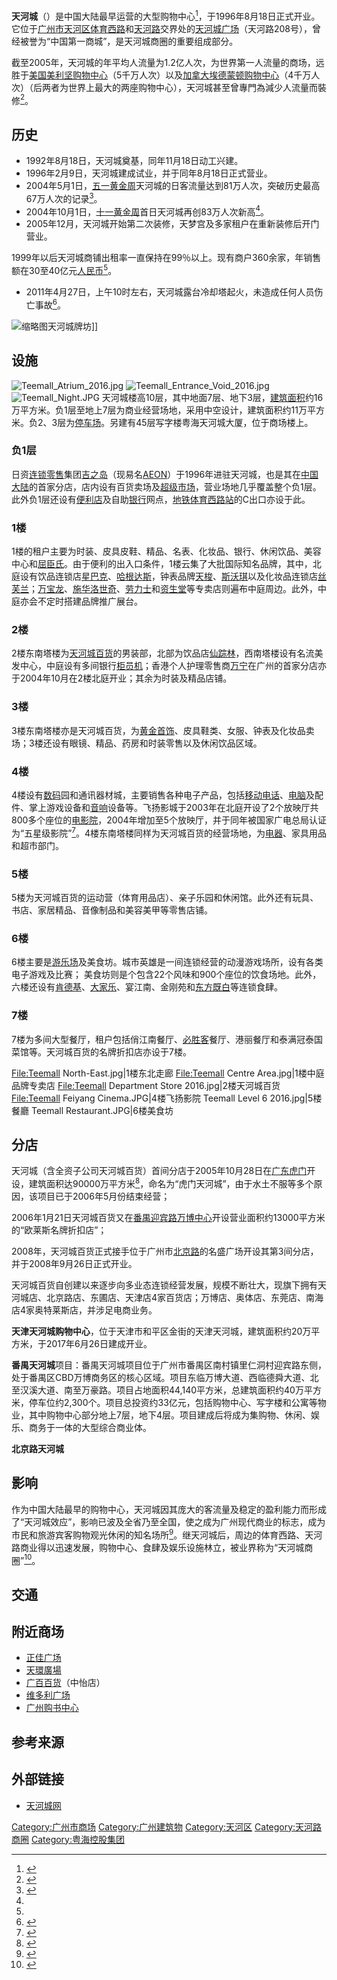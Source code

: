 {{coord|23|08|05|N|113|19|03|E|region:CN_source:dewiki|display=title}}
{{Otheruses|subject=天河的一間大型購物中心|other=包括粵海天河城大廈在內的整套建築|天河城廣場}}
{{Infobox shopping mall 
  | shopping_mall_name = 天河城
  | image = Advertising screen on Teemall.JPG
  | caption = 
  | location = {{CHN}}[[广东省|广东省]][[广州市|广州市]][[天河區|天河區]][[天河路_(广州)|天河路]]208號
  | opening_date = 1996年8月18日
  | developer = 天贸集团
  | manager = 天河城集团
  | owner = 天河城集团
  | number_of_stores = 
  | number_of_anchors = 
  | floor_area = 约10000平方米
  | floors = 10层（地上7层、地下3层）
  | parking = 1000
  | website = http://www.teemall.com.cn/
}}
'''天河城'''（{{Lang-en|Teemall}}）是中国大陆最早运营的大型购物中心<ref>{{Cite web|title=中国最早购物中心天河城成广东最大收银机|url=http://money.163.com/05/0909/02/1T63MKCV00251IMR.html|date=2005-09-09|publisher=第一财经日报|access-date=2013-01-02|archive-url=https://web.archive.org/web/20160305032938/http://money.163.com/05/0909/02/1T63MKCV00251IMR.html|archive-date=2016-03-05|dead-url=yes}}</ref>，于1996年8月18日正式开业。它位于[[广州市|广州市]][[天河区|天河区]][[体育西路_(广州)|体育西路]]和[[天河路_(广州)|天河路]]交界处的[[天河城广场|天河城广场]]（天河路208号），曾经被誉为“中国第一商城”，是天河城商圈的重要组成部分。

截至2005年，天河城的年平均人流量为1.2亿人次，为世界第一人流量的商场，远胜于[[美国|美国]][[美利坚购物中心|美利坚购物中心]]（5千万人次）以及[[加拿大|加拿大]][[埃德蒙顿购物中心|埃德蒙顿购物中心]]（4千万人次）（后两者为世界上最大的两座购物中心），天河城甚至曾專門為減少人流量而裝修<ref>{{cite news|url=http://finance.sina.com.cn/roll/20050916/1020315289.shtml|title=5000万启动二次装修　天河城计划削减人流量|publisher=金羊网-新快报|date=2005-09-16|accessdate=2013-01-02|archive-date=2020-09-02|archive-url=https://web.archive.org/web/20200902174246/http://finance.sina.com.cn/roll/20050916/1020315289.shtml|dead-url=no}}</ref>。

== 历史 ==
*1992年8月18日，天河城奠基，同年11月18日动工兴建。
*1996年2月9日，天河城建成试业，并于同年8月18日正式营业。
*2004年5月1日，[[五一黄金周|五一黄金周]]天河城的日客流量达到81万人次，突破历史最高67万人次的记录<ref name="中国经济周刊">{{Cite web|title=MALL战略再造天河城|url=http://www.people.com.cn/GB/paper1631/14658/1302362.html|accessdate=2008-10-11|publisher=《中国经济周刊》|archive-date=2008-05-01|archive-url=https://web.archive.org/web/20080501002602/http://www.people.com.cn/GB/paper1631/14658/1302362.html|dead-url=no}}</ref>。
*2004年10月1日，[[十一黄金周|十一黄金周]]首日天河城再创83万人次新高<ref name="中国经济周刊" />。
*2005年12月，天河城开始第二次装修，天梦宫及多家租户在重新装修后开门营业。
1999年以后天河城商铺出租率一直保持在99％以上。现有商户360余家，年销售额在30至40亿元[[人民币|人民币]]<ref name="中国经济周刊" />。
*2011年4月27日，上午10时左右，天河城露台冷却塔起火，未造成任何人员伤亡事故<ref>{{cite news|url=http://news.ycwb.com/2011-04/28/content_3419732.htm|title=天河城空调冷却塔爆炸起火 同日还有两宗火警|publisher=羊城晚报|date=2011-04-28|access-date=2013-01-02|archive-url=https://web.archive.org/web/20110430224615/http://news.ycwb.com/2011-04/28/content_3419732.htm|archive-date=2011-04-30|dead-url=yes}}</ref>。
[[File:广州天河城正门牌坊.jpg|缩略图]]天河城牌坊]]

== 设施 ==
[[File:Teemall_Atrium_2016.jpg|thumb]]
[[File:Teemall_Entrance_Void_2016.jpg|thumb]]
[[File:Teemall_Night.JPG|thumb]]
天河城楼高10层，其中地面7层、地下3层，[[建筑面积|建筑面积]]约16万平方米。负1层至地上7层为商业经营场地，采用中空设计，建筑面积约11万平方米。负2、3层为[[停车场|停车场]]。另建有45层写字楼粤海天河城大厦，位于商场楼上。

===负1层===
日资[[连锁|连锁]][[零售|零售]]集团[[吉之岛|吉之岛]]（现易名[[永旺百貨|AEON]]）于1996年进驻天河城，也是其在[[中国大陆|中国大陆]]的首家分店，店内设有百货卖场及[[超级市场|超级市场]]，营业场地几乎覆盖整个负1层。此外负1层还设有[[便利店|便利店]]及自助[[银行|银行]]网点，[[地铁|地铁]][[体育西路站|体育西路站]]的C出口亦设于此。

===1楼===
1楼的租户主要为时装、皮具皮鞋、精品、名表、化妆品、银行、休闲饮品、美容中心和[[屈臣氏|屈臣氏]]。由于便利的出入口条件，1楼云集了大批国际知名品牌，其中，北庭设有饮品连锁店[[星巴克|星巴克]]、[[哈根达斯|哈根达斯]]，钟表品牌[[天梭|天梭]]、[[斯沃琪|斯沃琪]]以及化妆品连锁店[[丝芙兰|丝芙兰]]；[[万宝龙|万宝龙]]、[[施华洛世奇|施华洛世奇]]、[[劳力士|劳力士]]和[[资生堂|资生堂]]等专卖店则遍布中庭周边。此外，中庭亦会不定时搭建品牌推广展台。

===2楼===
2楼东南塔楼为[[天河城百货|天河城百货]]的男装部，北部为饮品店[[仙踪林|仙踪林]]，西南塔楼设有名流美发中心，中庭设有多间银行[[柜员机|柜员机]]；香港个人护理零售商[[万宁药房|万宁]]在广州的首家分店亦于2004年10月在2楼北庭开业；其余为时装及精品店铺。

===3楼===
3楼东南塔楼亦是天河城百货，为[[黄金|黄金]][[首饰|首饰]]、皮具鞋类、女服、钟表及化妆品卖场；3楼还设有眼镜、精品、药房和时装零售以及休闲饮品区域。

===4楼===
4楼设有[[数码|数码]]园和通讯器材城，主要销售各种电子产品，包括[[移动电话|移动电话]]、[[电脑|电脑]]及配件、掌上游戏设备和[[音响|音响]]设备等。飞扬影城于2003年在北庭开设了2个放映厅共800多个座位的[[电影院|电影院]]，2004年增加至5个放映厅，并于同年被国家广电总局认证为“五星级影院”<ref>{{Cite web|title=国家最新认证五星级影城|url=http://gd.sohu.com/2004/04/12/17/article219811763.shtml|accessdate=2008-10-12|publisher=搜狐广东|archive-date=2021-01-06|archive-url=https://web.archive.org/web/20210106154015/http://gd.sohu.com/2004/04/12/17/article219811763.shtml|dead-url=no}}</ref>。4楼东南塔楼同样为天河城百货的经营场地，为[[电器|电器]]、家具用品和超市部门。

===5楼===
5楼为天河城百货的运动营（体育用品店）、亲子乐园和休闲馆。此外还有玩具、书店、家居精品、音像制品和美容美甲等零售店铺。

===6楼===
6楼主要是[[游乐场|游乐场]]及美食坊。城市英雄是一间连锁经营的动漫游戏场所，设有各类电子游戏及比赛； 美食坊则是个包含22个风味和900个座位的饮食场地。此外，六楼还设有[[肯德基|肯德基]]、[[大家乐|大家乐]]、宴江南、金刚苑和[[东方既白|东方既白]]等连锁食肆。

===7楼===
7楼为多间大型餐厅，租户包括俏江南餐厅、[[必胜客|必胜客]]餐厅、港丽餐厅和泰满冠泰国菜馆等。天河城百货的名牌折扣店亦设于7楼。

<gallery>
File:Teemall North-East.jpg|1楼东北走廊
File:Teemall Centre Area.jpg|1楼中庭品牌专卖店
File:Teemall Department Store 2016.jpg|2楼天河城百货
File:Teemall Feiyang Cinema.JPG|4楼飞扬影院
Teemall Level 6 2016.jpg|5楼餐廳
Teemall Restaurant.JPG|6楼美食坊
</gallery>

== 分店 ==
天河城（含全资子公司天河城百货）首间分店于2005年10月28日在[[广东|广东]][[虎门|虎门]]开设，建筑面积达90000万平方米<ref>{{Cite web|title=虎门天河城9月初开门迎客|url=http://news.sina.com.cn/o/2005-05-25/09045983744s.shtml|accessdate=2008-10-12|publisher=《南方日报》|archive-date=2020-09-02|archive-url=https://web.archive.org/web/20200902174314/http://news.sina.com.cn/o/2005-05-25/09045983744s.shtml}}</ref>，命名为“虎门天河城”，由于水土不服等多个原因，该项目已于2006年5月份结束经营；

2006年1月21日天河城百货又在[[番禺迎宾路万博中心|番禺迎宾路万博中心]]开设营业面积约13000平方米的“欧莱斯名牌折扣店”；

2008年，天河城百货正式接手位于广州市[[北京路_(越秀区)|北京路]]的名盛广场开设其第3间分店，并于2008年9月26日正式开业。

天河城百货自创建以来逐步向多业态连锁经营发展，规模不断壮大，现旗下拥有天河城店、北京路店、东圃店、天津店4家百货店；万博店、奥体店、东莞店、南海店4家奥特莱斯店，并涉足电商业务。

'''天津天河城购物中心'''，位于天津市和平区金街的天津天河城，建筑面积约20万平方米，于2017年6月26日建成开业。

'''番禺天河城'''项目：番禺天河城项目位于广州市番禺区南村镇里仁洞村迎宾路东侧，处于番禺区CBD万博商务区的核心区域。项目东临万博大道、西临德舜大道、北至汉溪大道、南至万豪路。项目占地面积44,140平方米，总建筑面积约40万平方米，停车位约2,300个。项目总投资约33亿元，包括购物中心、写字楼和公寓等物业，其中购物中心部分地上7层，地下4层。项目建成后将成为集购物、休闲、娱乐、商务于一体的大型综合商业体。

'''北京路天河城'''

== 影响 ==
作为中国大陆最早的购物中心，天河城因其庞大的客流量及稳定的盈利能力而形成了“天河城效应”，影响已波及全省乃至全国，使之成为广州现代商业的标志，成为市民和旅游宾客购物观光休闲的知名场所<ref>{{Cite web|title=广州天河城打造MALL战略神话|url=http://www.lingshou.com/GD/Get/gz_focus/231910563.htm|accessdate=2008-10-12|publisher=《中国商报》|deadurl=yes|archiveurl=https://web.archive.org/web/20080907182113/http://www.lingshou.com/GD/Get/gz_focus/231910563.htm|archivedate=2008-09-07}}</ref>。继天河城后，周边的体育西路、天河路商业得以迅速发展，购物中心、食肆及娱乐设施林立，被业界称为“天河城商圈”<ref>{{Cite web|title=继天河城等商圈后 “第四商圈”短期仍难形成|url=http://news.tj.soufun.com/2008-08-08/1989141.htm|accessdate=2008-10-12|publisher=《信息时报》}}{{dead link|date=2017年12月 |bot=InternetArchiveBot |fix-attempted=yes }}</ref>。

==交通==
{{see also|天河城广场#交通}}

== 附近商场 ==
* [[正佳广场|正佳广场]]
* [[天環廣場|天環廣場]]
* [[广百百货|广百百货]]（中怡店）
* [[维多利广场|维多利广场]]
* [[广州购书中心|广州购书中心]]

== 参考来源 ==
{{reflist|2}}

==外部链接==
{{Commons|Category:Teemall}}
* [http://www.teemall.com.cn/ 天河城网] {{Wayback|url=http://www.teemall.com.cn/ |date=20080913135536 }}

{{广州}}
[[Category:广州市商场|Category:广州市商场]]
[[Category:广州建筑物|Category:广州建筑物]]
[[Category:天河区|Category:天河区]]
[[Category:天河路商圈|Category:天河路商圈]]
[[Category:粤海控股集团|Category:粤海控股集团]]